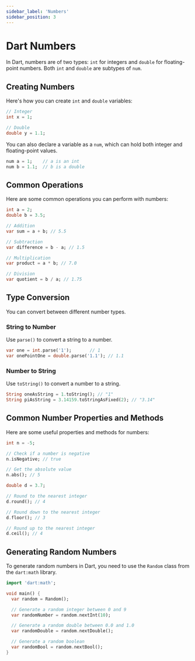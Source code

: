 ```yaml
---
sidebar_label: 'Numbers'
sidebar_position: 3
---
```


# Dart Numbers

In Dart, numbers are of two types: `int` for integers and `double` for floating-point numbers. Both `int` and `double` are subtypes of `num`.

## Creating Numbers

Here's how you can create `int` and `double` variables:

```dart
// Integer
int x = 1;

// Double
double y = 1.1;
```

You can also declare a variable as a `num`, which can hold both integer and floating-point values.

```dart
num a = 1;    // a is an int
num b = 1.1;  // b is a double
```

## Common Operations

Here are some common operations you can perform with numbers:

```dart
int a = 2;
double b = 3.5;

// Addition
var sum = a + b; // 5.5

// Subtraction
var difference = b - a; // 1.5

// Multiplication
var product = a * b; // 7.0

// Division
var quotient = b / a; // 1.75
```

## Type Conversion

You can convert between different number types.

### String to Number

Use `parse()` to convert a string to a number.

```dart
var one = int.parse('1');       // 1
var onePointOne = double.parse('1.1'); // 1.1
```

### Number to String

Use `toString()` to convert a number to a string.

```dart
String oneAsString = 1.toString(); // "1"
String piAsString = 3.14159.toStringAsFixed(2); // "3.14"
```

## Common Number Properties and Methods

Here are some useful properties and methods for numbers:

```dart
int n = -5;

// Check if a number is negative
n.isNegative; // true

// Get the absolute value
n.abs(); // 5

double d = 3.7;

// Round to the nearest integer
d.round(); // 4

// Round down to the nearest integer
d.floor(); // 3

// Round up to the nearest integer
d.ceil(); // 4
```

## Generating Random Numbers

To generate random numbers in Dart, you need to use the `Random` class from the `dart:math` library.

```dart
import 'dart:math';

void main() {
  var random = Random();

  // Generate a random integer between 0 and 9
  var randomNumber = random.nextInt(10);

  // Generate a random double between 0.0 and 1.0
  var randomDouble = random.nextDouble();

  // Generate a random boolean
  var randomBool = random.nextBool();
}
```
